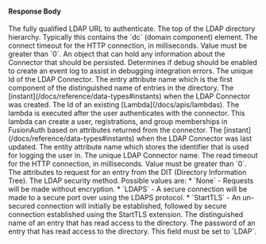 
#### Response Body

<APIBlock>
  <APIField name="connector.authenticationURL" type="String">
    The fully qualified LDAP URL to authenticate.
  </APIField>
  <APIField name="connector.baseStructure" type="String">
    The top of the LDAP directory hierarchy. Typically this contains the `dc` (domain component) element.
  </APIField>
  <APIField name="connector.connectTimeout" type="Integer">
    The connect timeout for the HTTP connection, in milliseconds. Value must be greater than `0`.
  </APIField>
  <APIField name="connector.data" type="Object">
    An object that can hold any information about the Connector that should be persisted.
  </APIField>
  <APIField name="connector.debug" type="Boolean">
    Determines if debug should be enabled to create an event log to assist in debugging integration errors.
  </APIField>
  <APIField name="connector.id" type="UUID">
    The unique Id of the LDAP Connector.
  </APIField>
  <APIField name="connector.identifyingAttribute" type="String">
    The entry attribute name which is the first component of the distinguished name of entries in the directory.
  </APIField>
  <APIField name="connector.insertInstant" type="Long">
    The [instant](/docs/reference/data-types#instants) when the LDAP Connector was created.
  </APIField>
  <APIField name="connector.lambdaConfiguration.reconcileId" type="UUID">
    The Id of an existing [Lambda](/docs/apis/lambdas). The lambda is executed after the user authenticates with the connector. This lambda can create a user, registrations, and group memberships in FusionAuth based on attributes returned from the connector.
  </APIField>
  <APIField name="connector.lastUpdateInstant" type="Long">
    The [instant](/docs/reference/data-types#instants) when the LDAP Connector was last updated.
  </APIField>
  <APIField name="connector.loginIdAttribute" type="String">
    The entity attribute name which stores the identifier that is used for logging the user in.
  </APIField>
  <APIField name="connector.name" type="String">
    The unique LDAP Connector name.
  </APIField>
  <APIField name="connector.readTimeout" type="Integer">
    The read timeout for the HTTP connection, in milliseconds. Value must be greater than `0`.
  </APIField>
  <APIField name="connector.requestedAttributes">
    The attributes to request for an entry from the DIT (Directory Information Tree).
  </APIField>
  <APIField name="connector.securityMethod" type="String">
    The LDAP security method.
    Possible values are:
    * `None` - Requests will be made without encryption.
    * `LDAPS` - A secure connection will be made to a secure port over using the LDAPS protocol.
    * `StartTLS` - An un-secured connection will initially be established, followed by secure connection established using the StartTLS extension.
  </APIField>
  <APIField name="connector.systemAccountDN" type="String">
    The distinguished name of an entry that has read access to the directory.
  </APIField>
  <APIField name="connector.systemAccountPassword" type="String">
    The password of an entry that has read access to the directory.
  </APIField>
  <APIField name="connector.type" type="String">
    This field must be set to `LDAP`.
  </APIField>
</APIBlock>

<JSON title="Example LDAP Connector Response JSON" src="connectors/ldap-response.json" />
